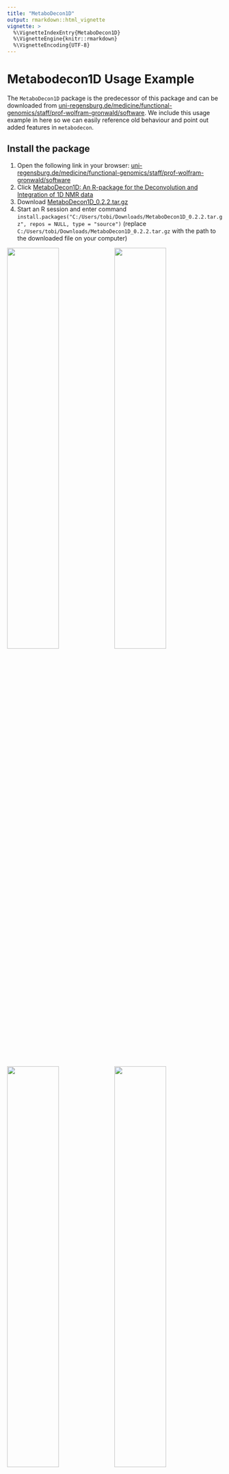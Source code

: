 ---
title: "MetaboDecon1D"
output: rmarkdown::html_vignette
vignette: >
  %\VignetteIndexEntry{MetaboDecon1D}
  %\VignetteEngine{knitr::rmarkdown}
  %\VignetteEncoding{UTF-8}
---

# Metabodecon1D Usage Example

The `MetaboDecon1D` package is the predecessor of this package and can be downloaded from [uni-regensburg.de/medicine/functional-genomics/staff/prof-wolfram-gronwald/software](https://www.uni-regensburg.de/medicine/functional-genomics/staff/prof-wolfram-gronwald/software/index.html). We include this usage example in here so we can easily reference old behaviour and point out added features in `metabodecon`.

## Install the package

1. Open the following link in your browser: [uni-regensburg.de/medicine/functional-genomics/staff/prof-wolfram-gronwald/software](https://www.uni-regensburg.de/medicine/functional-genomics/staff/prof-wolfram-gronwald/software/index.html)
2. Click [MetaboDecon1D: An R-package for the Deconvolution and Integration of 1D NMR data](https://genomics.ur.de/software/NMR/MetaboDecon1D/)
3. Download [MetaboDecon1D_0.2.2.tar.gz](https://genomics.ur.de/software/NMR/MetaboDecon1D/MetaboDecon1D_0.2.2.tar.gz)
4. Start an R session and enter command `install.packages("C:/Users/tobi/Downloads/MetaboDecon1D_0.2.2.tar.gz", repos = NULL, type = "source")` (replace `C:/Users/tobi/Downloads/MetaboDecon1D_0.2.2.tar.gz` with the path to the downloaded file on your computer)

<img src="MetaboDecon1D/install/1_website_gronwald_software.png" width="49%">
<img src="MetaboDecon1D/install/2_index_gronwald_software.png" width="49%">
<img src="MetaboDecon1D/install/3_downloaded_archive.png" width="49%">
<img src="MetaboDecon1D/install/4_commands.png" width="49%">

## Load package

```R
library(MetaboDecon1D)
```

## Deconvolute one spectrum in Bruker format

```R
result <- MetaboDecon1D(
    filepath = "load_example_path",
    filename = "example_human_urine_spectrum",
    file_format = "bruker"
)
```
![](MetaboDecon1D/bruker/1_signal_borders.png)
![](MetaboDecon1D/bruker/2_water_artefact.png)
![](MetaboDecon1D/bruker/3_output.png)

## Visualize results and store plots as png

```R
str(result)
plot_triplets(result)
plot_lorentz_curves_save_as_png(result)
plot_spectrum_superposition_save_as_png(result)
```

![](MetaboDecon1D/bruker/4_plots.png)

## Deconvolute one spectrum in jcampdx format

```R
result <- MetaboDecon1D(
    filepath = "load_example_path",
    filename = "example_human_urine_spectrum.dx",
    file_format = "jcampdx"
)
str(result)
```

<img src = "MetaboDecon1D/jcamp/1_one_jcamp_dx.png">

## Deconvolute multiple spectra in Bruker format

```R
result <- MetaboDecon1D(
    filepath = "load_example_path",
    file_format = "bruker"
)
str(result)
```

<img src = "MetaboDecon1D/bruker/5_n_spectra_1.png" width = "49%">
<img src = "MetaboDecon1D/bruker/6_n_spectra_2.png" width = "49%">

## Deconvolute multiple spectra in jcampdx format

```R
jcamp_results <- MetaboDecon1D(
    filepath = "load_example_path",
    file_format = "jcampdx"
)
plot_triplets(jcamp_results)
plot_lorentz_curves_save_as_png(jcamp_results)
plot_spectrum_superposition_save_as_png(jcamp_results)
```

<img src = "MetaboDecon1D/jcamp/2_many_jcamp_dxs_1.png" width = "49%">
<img src = "MetaboDecon1D/jcamp/3_many_jcamp_dxs_2.png" width = "49%">
